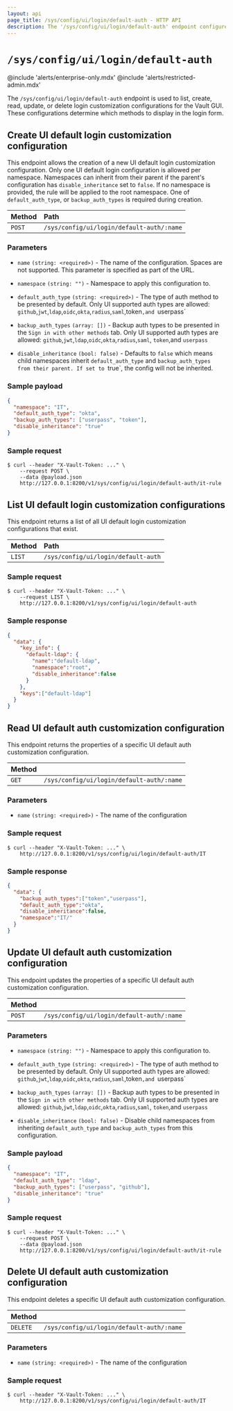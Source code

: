 ```yaml
---
layout: api
page_title: /sys/config/ui/login/default-auth - HTTP API
description: The '/sys/config/ui/login/default-auth' endpoint configures default authentication types that will display on a UI page per namespace.
---
```


# `/sys/config/ui/login/default-auth`

@include 'alerts/enterprise-only.mdx'
@include 'alerts/restricted-admin.mdx'

The `/sys/config/ui/login/default-auth` endpoint is used to list, create, read, update, or delete login customization configurations for the Vault GUI. These configurations determine which methods to display in the login form.

## Create UI default login customization configuration

This endpoint allows the creation of a new UI default login customization configuration. Only one UI default login configuration is
allowed per namespace. Namespaces can inherit from their parent if the parent's configuration has `disable_inheritance`
set to `false`. If no namespace is provided, the rule will be applied to the root namespace. One of `default_auth_type`,
or `backup_auth_types` is required during creation.

| Method | Path                              |
| :----- | :-------------------------------- |
| `POST` | `/sys/config/ui/login/default-auth/:name` |

### Parameters

- `name` `(string: <required>)` - The name of the configuration. Spaces are not supported. This parameter is specified as part of the URL.

- `namespace` `(string: "")` - Namespace to apply this configuration to.

- `default_auth_type` `(string: <required>)` - The type of auth method to be presented by default. Only UI supported auth types are allowed: `github`,`jwt`,`ldap`,`oidc`,`okta`,`radius`,`saml`,token`,and `userpass`

- `backup_auth_types` `(array: [])` - Backup auth types to be presented in the `Sign in with other methods` tab. Only UI supported auth types are allowed: `github`,`jwt`,`ldap`,`oidc`,`okta`,`radius`,`saml`, `token`,and `userpass`

- `disable_inheritance` `(bool: false)` - Defaults to `false` which means child namespaces inherit `default_auth_type` and `backup_auth_types from their parent. If set to `true`, the config will not be inherited.

### Sample payload

```json
{
  "namespace": "IT",
  "default_auth_type": "okta",
  "backup_auth_types": ["userpass", "token"],
  "disable_inheritance": "true"
}
```

### Sample request

```shell-session
$ curl --header "X-Vault-Token: ..." \
    --request POST \
    --data @payload.json
    http://127.0.0.1:8200/v1/sys/config/ui/login/default-auth/it-rule
```

## List UI default login customization configurations

This endpoint returns a list of all UI default login customization configurations that exist.

| Method | Path                              |
| :----- | :-------------------------------- |
| `LIST` | `/sys/config/ui/login/default-auth` |

### Sample request

```shell-session
$ curl --header "X-Vault-Token: ..." \
    --request LIST \
    http://127.0.0.1:8200/v1/sys/config/ui/login/default-auth
```

### Sample response

```json
{
  "data": {
    "key_info": {
      "default-ldap": {
        "name":"default-ldap",
        "namespace":"root",
        "disable_inheritance":false
      }
    },
    "keys":["default-ldap"]
  }
}
```



## Read UI default auth customization configuration

This endpoint returns the properties of a specific UI default auth customization configuration.

| Method |                                      |
| :----- | :----------------------------------- |
| `GET`  | `/sys/config/ui/login/default-auth/:name` |

### Parameters

- `name` `(string: <required>)` - The name of the configuration

### Sample request

```shell-session
$ curl --header "X-Vault-Token: ..." \
    http://127.0.0.1:8200/v1/sys/config/ui/login/default-auth/IT
```

### Sample response

```json
{
  "data": {
    "backup_auth_types":["token","userpass"],
    "default_auth_type":"okta",
    "disable_inheritance":false,
    "namespace":"IT/"
  }
}
```

## Update UI default auth customization configuration

This endpoint updates the properties of a specific UI default auth customization configuration.

| Method |                                      |
| :----- | :----------------------------------- |
| `POST` | `/sys/config/ui/login/default-auth/:name` |

### Parameters

- `namespace` `(string: "")` - Namespace to apply this configuration to.

- `default_auth_type` `(string: <required>)` - The type of auth method to be presented by default. Only UI supported auth types are allowed: `github`,`jwt`,`ldap`,`oidc`,`okta`,`radius`,`saml`,token`,and `userpass`

- `backup_auth_types` `(array: [])` - Backup auth types to be presented in the `Sign in with other methods` tab. Only UI supported auth types are allowed: `github`,`jwt`,`ldap`,`oidc`,`okta`,`radius`,`saml`, `token`,and `userpass`

- `disable_inheritance` `(bool: false)` - Disable child namespaces from inheriting `default_auth_type` and `backup_auth_types` from this configuration.

### Sample payload

```json
{
  "namespace": "IT",
  "default_auth_type": "ldap",
  "backup_auth_types": ["userpass", "github"],
  "disable_inheritance": "true"
}
```

### Sample request

```shell-session
$ curl --header "X-Vault-Token: ..." \
    --request POST \
    --data @payload.json
    http://127.0.0.1:8200/v1/sys/config/ui/login/default-auth/it-rule
```

## Delete UI default auth customization configuration

This endpoint deletes a specific UI default auth customization configuration.

| Method   |                                      |
| :------- | :----------------------------------- |
| `DELETE` | `/sys/config/ui/login/default-auth/:name` |

### Parameters

- `name` `(string: <required>)` - The name of the configuration

### Sample request

```shell-session
$ curl --header "X-Vault-Token: ..." \
    http://127.0.0.1:8200/v1/sys/config/ui/login/default-auth/IT
```
